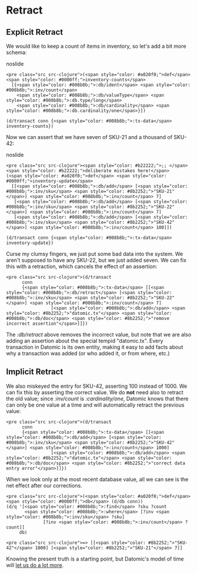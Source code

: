 Retract
=======

Explicit Retract
----------------

We would like to keep a count of items in inventory, so let's add a bit more schema:

noslide

```
<pre class="src src-clojure">(<span style="color: #a020f0;">def</span> <span style="color: #0000ff;">inventory-counts</span>
  [{<span style="color: #008b8b;">:db/ident</span> <span style="color: #008b8b;">:inv/count</span>
    <span style="color: #008b8b;">:db/valueType</span> <span style="color: #008b8b;">:db.type/long</span>
    <span style="color: #008b8b;">:db/cardinality</span> <span style="color: #008b8b;">:db.cardinality/one</span>}])

(d/transact conn {<span style="color: #008b8b;">:tx-data</span> inventory-counts})
```



Now we can assert that we have seven of SKU-21 and a thousand of SKU-42:

noslide

```
<pre class="src src-clojure"><span style="color: #b22222;">;; </span><span style="color: #b22222;">deliberate mistakes here!</span>
(<span style="color: #a020f0;">def</span> <span style="color: #0000ff;">inventory-update</span>
  [[<span style="color: #008b8b;">:db/add</span> [<span style="color: #008b8b;">:inv/sku</span> <span style="color: #8b2252;">"SKU-21"</span>] <span style="color: #008b8b;">:inv/count</span> 7]
   [<span style="color: #008b8b;">:db/add</span> [<span style="color: #008b8b;">:inv/sku</span> <span style="color: #8b2252;">"SKU-22"</span>] <span style="color: #008b8b;">:inv/count</span> 7]
   [<span style="color: #008b8b;">:db/add</span> [<span style="color: #008b8b;">:inv/sku</span> <span style="color: #8b2252;">"SKU-42"</span>] <span style="color: #008b8b;">:inv/count</span> 100]])

(d/transact conn {<span style="color: #008b8b;">:tx-data</span> inventory-update})
```



Curse my clumsy fingers, we just put some bad data into the system. We aren't supposed to have any SKU-22, but we just added seven. We can fix this with a retraction, which cancels the effect of an assertion:

```
<pre class="src src-clojure">(d/transact
      conn
      {<span style="color: #008b8b;">:tx-data</span> [[<span style="color: #008b8b;">:db/retract</span> [<span style="color: #008b8b;">:inv/sku</span> <span style="color: #8b2252;">"SKU-22"</span>] <span style="color: #008b8b;">:inv/count</span> 7]
                 [<span style="color: #008b8b;">:db/add</span> <span style="color: #8b2252;">"datomic.tx"</span> <span style="color: #008b8b;">:db/doc</span> <span style="color: #8b2252;">"remove incorrect assertion"</span>]]})
```



The *:db/retract* above removes the incorrect value, but note that we are also adding an assertion about the special tempid "datomic.tx". Every transaction in Datomic is its own entity, making it easy to add facts about why a transaction was added (or who added it, or from where, etc.)





Implicit Retract
----------------

We also miskeyed the entry for SKU-42, asserting 100 instead of 1000. We can fix this by asserting the correct value. We do **not** need also to retract the old value; since *:inv/count* is *:cardinality/one*, Datomic knows that there can only be one value at a time and will automatically retract the previous value:

```
<pre class="src src-clojure">(d/transact
      conn
      {<span style="color: #008b8b;">:tx-data</span> [[<span style="color: #008b8b;">:db/add</span> [<span style="color: #008b8b;">:inv/sku</span> <span style="color: #8b2252;">"SKU-42"</span>] <span style="color: #008b8b;">:inv/count</span> 1000]
                 [<span style="color: #008b8b;">:db/add</span> <span style="color: #8b2252;">"datomic.tx"</span> <span style="color: #008b8b;">:db/doc</span> <span style="color: #8b2252;">"correct data entry error"</span>]]})
```



When we look only at the most recent database value, all we can see is the net effect after our corrections.

```
<pre class="src src-clojure">(<span style="color: #a020f0;">def</span> <span style="color: #0000ff;">db</span> (d/db conn))
(d/q '[<span style="color: #008b8b;">:find</span> ?sku ?count
       <span style="color: #008b8b;">:where</span> [?inv <span style="color: #008b8b;">:inv/sku</span> ?sku]
              [?inv <span style="color: #008b8b;">:inv/count</span> ?count]]
     db)
```



```
<pre class="src src-clojure">=> [[<span style="color: #8b2252;">"SKU-42"</span> 1000] [<span style="color: #8b2252;">"SKU-21"</span> 7]]
```



Knowing the present truth is a starting point, but Datomic's model of time will [let us do a lot more](history.html).